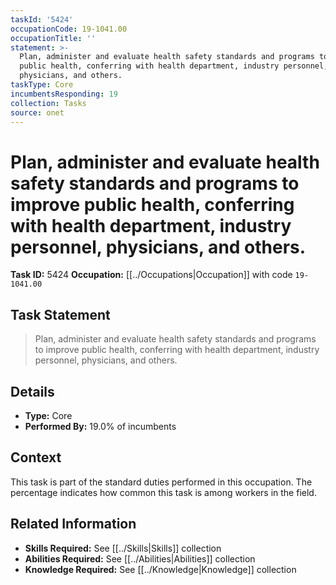 ```yaml
---
taskId: '5424'
occupationCode: 19-1041.00
occupationTitle: ''
statement: >-
  Plan, administer and evaluate health safety standards and programs to improve
  public health, conferring with health department, industry personnel,
  physicians, and others.
taskType: Core
incumbentsResponding: 19
collection: Tasks
source: onet
---
```

# Plan, administer and evaluate health safety standards and programs to improve public health, conferring with health department, industry personnel, physicians, and others.

**Task ID:** 5424
**Occupation:** [[../Occupations|Occupation]] with code `19-1041.00`

## Task Statement

> Plan, administer and evaluate health safety standards and programs to improve public health, conferring with health department, industry personnel, physicians, and others.

## Details

- **Type:** Core
- **Performed By:** 19.0% of incumbents

## Context

This task is part of the standard duties performed in this occupation. The percentage indicates how common this task is among workers in the field.

## Related Information

- **Skills Required:** See [[../Skills|Skills]] collection
- **Abilities Required:** See [[../Abilities|Abilities]] collection
- **Knowledge Required:** See [[../Knowledge|Knowledge]] collection
